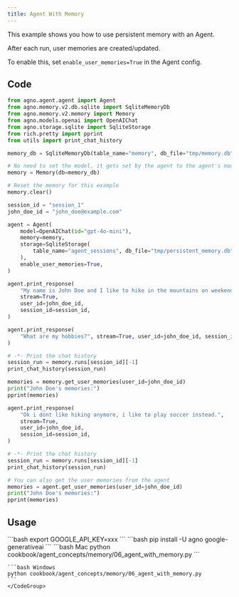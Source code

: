```yaml
---
title: Agent With Memory
---
```


This example shows you how to use persistent memory with an Agent.

After each run, user memories are created/updated.

To enable this, set `enable_user_memories=True` in the Agent config.

## Code

```python cookbook/agent_concepts/memory/06_agent_with_memory.py
from agno.agent.agent import Agent
from agno.memory.v2.db.sqlite import SqliteMemoryDb
from agno.memory.v2.memory import Memory
from agno.models.openai import OpenAIChat
from agno.storage.sqlite import SqliteStorage
from rich.pretty import pprint
from utils import print_chat_history

memory_db = SqliteMemoryDb(table_name="memory", db_file="tmp/memory.db")

# No need to set the model, it gets set by the agent to the agent's model
memory = Memory(db=memory_db)

# Reset the memory for this example
memory.clear()

session_id = "session_1"
john_doe_id = "john_doe@example.com"

agent = Agent(
    model=OpenAIChat(id="gpt-4o-mini"),
    memory=memory,
    storage=SqliteStorage(
        table_name="agent_sessions", db_file="tmp/persistent_memory.db"
    ),
    enable_user_memories=True,
)

agent.print_response(
    "My name is John Doe and I like to hike in the mountains on weekends.",
    stream=True,
    user_id=john_doe_id,
    session_id=session_id,
)

agent.print_response(
    "What are my hobbies?", stream=True, user_id=john_doe_id, session_id=session_id
)

# -*- Print the chat history
session_run = memory.runs[session_id][-1]
print_chat_history(session_run)

memories = memory.get_user_memories(user_id=john_doe_id)
print("John Doe's memories:")
pprint(memories)

agent.print_response(
    "Ok i dont like hiking anymore, i like to play soccer instead.",
    stream=True,
    user_id=john_doe_id,
    session_id=session_id,
)

# -*- Print the chat history
session_run = memory.runs[session_id][-1]
print_chat_history(session_run)

# You can also get the user memories from the agent
memories = agent.get_user_memories(user_id=john_doe_id)
print("John Doe's memories:")
pprint(memories)
```

## Usage

<Steps>
  <Snippet file="create-venv-step.mdx" />

  <Step title="Set your API key">
    ```bash
    export GOOGLE_API_KEY=xxx
    ```
  </Step>

  <Step title="Install libraries">
    ```bash
    pip install -U agno google-generativeai
    ```
  </Step>

  <Step title="Run Example">
    <CodeGroup>
    ```bash Mac
    python cookbook/agent_concepts/memory/06_agent_with_memory.py
    ```

    ```bash Windows
    python cookbook/agent_concepts/memory/06_agent_with_memory.py
    ```
    </CodeGroup>
  </Step>
</Steps>
